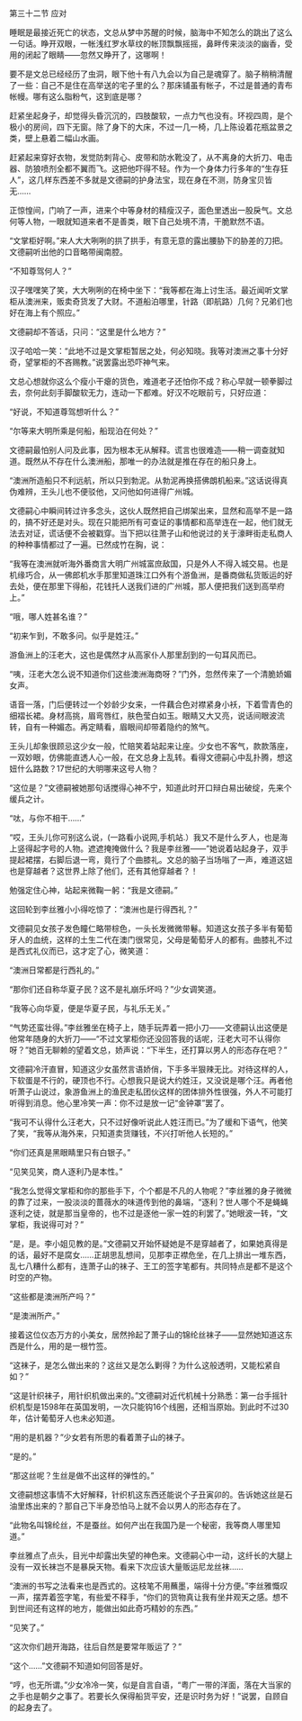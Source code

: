 

第三十二节 应对

睡眠是最接近死亡的状态，文总从梦中苏醒的时候，脑海中不知怎么的跳出了这么一句话。睁开双眼，一帐浅红罗水草纹的帐顶飘飘摇摇，鼻畔传来淡淡的幽香，受用的闭起了眼睛――忽然又睁开了，这哪啊！

要不是文总已经经历了虫洞，眼下他十有八九会以为自己是魂穿了。脑子稍稍清醒了一些：自己不是住在高举送的宅子里的么？那床铺虽有帐子，不过是普通的青布帐幔。哪有这么脂粉气，这到底是哪？

赶紧坐起身子，却觉得头昏沉沉的，四肢酸软，一点力气也没有。环视四周，是个极小的房间，四下无窗。除了身下的大床，不过一几一椅，几上陈设着花瓶盆景之类，壁上悬着二幅山水画。

赶紧起来穿好衣物，发觉防刺背心、皮带和防水靴没了，从不离身的大折刀、电击器、防狼喷剂全都不翼而飞。这把他吓得不轻。作为一个身体力行多年的“生存狂人”，这几样东西差不多就是文德嗣的护身法宝，现在身在不测，防身宝贝皆无……

正惊惶间，门响了一声，进来个中等身材的精瘦汉子，面色里透出一股戾气。文总何等人物，一眼就知道来者不是善类，眼下自己处境不清，干脆默然不语。

“文掌柜好啊。”来人大大咧咧的拱了拱手，有意无意的露出腰胁下的胁差的刀把。文德嗣听出他的口音略带闽南腔。

“不知尊驾何人？”

汉子嘿嘿笑了笑，大大咧咧的在椅中坐下：“我等都在海上讨生活。最近闻听文掌柜从澳洲来，贩卖奇货发了大财。不道船泊哪里，针路（即航路）几何？兄弟们也好在海上有个照应。”

文德嗣却不答话，只问：“这里是什么地方？”

汉子哈哈一笑：“此地不过是文掌柜暂居之处，何必知晓。我等对澳洲之事十分好奇，望掌柜的不吝赐教。”说罢露出恐吓神气来。

文总心想就你这么个瘦小干瘪的货色，难道老子还怕你不成？称心早就一顿拳脚过去，奈何此刻手脚酸软无力，连动一下都难。好汉不吃眼前亏，只好应道：

“好说，不知道尊驾想听什么？”

“尔等来大明所乘是何船，船现泊在何处？”

文德嗣最怕别人问及此事，因为根本无从解释。谎言也很难造――稍一调查就知道。既然从不存在什么澳洲船，那唯一的办法就是推在存在的船只身上。

“澳洲所造船只不利远航，所以只到勃泥。从勃泥再换搭佛朗机船来。”这话说得真伪难辨，王头儿也不便驳他，又问他如何进得广州城。

文德嗣心中瞬间转过许多念头，这伙人既然把自己绑架出来，显然和高举不是一路的，搞不好还是对头。现在只能把所有可查证的事情都和高举连在一起，他们就无法去对证，谎话便不会被戳穿。当下把以往萧子山和他说过的关于濠畔街走私商人的种种事情都过了一遍。已然成竹在胸，说：

“我等在澳洲就听海外番商言大明广州城富庶敌国，只是外人不得入城交易。也是机缘巧合，从一佛郎机水手那里知道珠江口外有个游鱼洲，是番商做私货贩运的好去处，便在那里下得船，花钱托人送我们进的广州城，那人便把我们送到高举府上。”

“哦，哪人姓甚名谁？”

“初来乍到，不敢多问。似乎是姓汪。”

游鱼洲上的汪老大，这也是偶然才从高家仆人那里刮到的一句耳风而已。

“咦，汪老大怎么说不知道你们这些澳洲海商呀？”门外，忽然传来了一个清脆娇媚女声。

语音一落，门后便转过一个妙龄少女来，一件藕合色对襟紧身小袄，下着雪青色的细褶长裙。身材高挑，眉弯唇红，肤色莹白如玉。眼睛又大又亮，说话间眼波流转，自有一种媚态。再定睛看，眉眼间却带着隐约的煞气。

王头儿却象很顾忌这少女一般，忙赔笑着站起来让座。少女也不客气，款款落座，一双妙眼，仿佛能直透人心一般，在文总身上乱转。看得文德嗣心中乱扑腾，想这妞什么路数？17世纪的大明哪来这号人物？

“这位是？”文德嗣被她那句话搅得心神不宁，知道此时开口辩白易出破绽，先来个缓兵之计。

“呔，与你不相干……”

“哎，王头儿你可别这么说，(一路看小说网,手机站.）我又不是什么歹人，也是海上竖得起字号的人物。遮遮掩掩做什么？我是李丝雅――”她说着站起身子，双手提起裙摆，右脚后退一弯，竟行了个曲膝礼。文总的脑子当场嗡了一声，难道这妞也是穿越者？这世界上除了他们，还有其他穿越者？！

勉强定住心神，站起来微鞠一躬：“我是文德嗣。”

这回轮到李丝雅小小得吃惊了：“澳洲也是行得西礼？”

文德嗣见女孩子发色瞳仁略带棕色，一头长发微微带鬈。知道这女孩子多半有葡萄牙人的血统，这样的土生二代在澳门很常见，父母是葡萄牙人的都有。曲膝礼不过是西式礼仪而已，这才定了心，微笑道：

“澳洲日常都是行西礼的。”

“那你们还自称华夏子民？这不是礼崩乐坏吗？”少女调笑道。

“我等心向华夏，便是华夏子民，与礼乐无关。”

“气势还蛮壮得。”李丝雅坐在椅子上，随手玩弄着一把小刀――文德嗣认出这便是他常年随身的大折刀――“不过文掌柜你还没回答我的话呢，汪老大可不认得你呀？”她百无聊赖的望着文总，娇声说：“下半生，还打算以男人的形态存在吧？”

文德嗣冷汗直冒，知道这少女虽然言语娇俏，下手多半狠辣无比。对待这样的人，下软蛋是不行的，硬顶也不行。心想我只是说大约姓汪，又没说是哪个汪。再者他听萧子山说过，象游鱼洲上的渔民走私团伙这样的团体排外性很强，外人不可能打听得到消息。他心里冷笑一声：你不过是放一记“金钟罩”罢了。

“我可不认得什么汪老大，只不过好像听说此人姓汪而已。”为了缓和下语气，他笑了笑，“我等从海外来，只知道卖货赚钱，不兴打听他人长短的。”

“你们还真是黑眼睛里只有白银子。”

“见笑见笑，商人逐利乃是本性。”

“我怎么觉得文掌柜和你的那些手下，个个都是不凡的人物呢？”李丝雅的身子微微的靠了过来，一股淡淡的蔷薇水的味道传到他的鼻端，“逐利？世人哪个不是蝇蝇逐利之徒，就是那当皇帝的，也不过是逐他一家一姓的利罢了。”她眼波一转，“文掌柜，我说得可对？”

“是，是。李小姐见教的是。”文德嗣又开始怀疑她是不是穿越者了，如果她真得是的话，最好不是腐女……正胡思乱想间，见那李正襟危坐，在几上排出一堆东西，乱七八糟什么都有，连萧子山的袜子、王工的签字笔都有。共同特点是都不是这个时空的产物。

“这些都是澳洲所产吗？”

“是澳洲所产。”

接着这位仪态万方的小美女，居然拎起了萧子山的锦纶丝袜子――显然她知道这东西是什么，用的是一根竹签。

“这袜子，是怎么做出来的？这丝又是怎么剿得？为什么这般透明，又能松紧自如？”

“这是针织袜子，用针织机做出来的。”文德嗣对近代机械十分熟悉：第一台手摇针织机型是1598年在英国发明，一次只能钩16个线圈，还相当原始。到此时不过30年，估计葡萄牙人也未必知道。

“用的是机器？”少女若有所思的看着萧子山的袜子。

“是的。”

“那这丝呢？生丝是做不出这样的弹性的。”

文德嗣想这事情不大好解释，针织机这东西还能说个子丑寅卯的。告诉她这丝是石油里炼出来的？那自己下半身恐怕马上就不会以男人的形态存在了。

“此物名叫锦纶丝，不是蚕丝。如何产出在我国乃是一个秘密，我等商人哪里知道。”

李丝雅点了点头，目光中却露出失望的神色来。文德嗣心中一动，这纤长的大腿上没有一双长袜岂不是暴戾天物。看来下次应该大量贩运尼龙丝袜……

“澳洲的书写之法看来也是西式的。这枝笔不用蘸墨，端得十分方便。”李丝雅慨叹一声，摆弄着签字笔，有些爱不释手，“你们的货物真让我有坐井观天之感。想不到世间还有这样的地方，能做出如此奇巧精妙的东西。”

“见笑了。”

“这次你们趟开海路，往后自然是要常年贩运了？”

“这个……”文德嗣不知道如何回答是好。

“哼，也无所谓。”少女冷冷一笑，似是自言自语，“粤广一带的洋面，落在大当家的之手也是朝夕之事了。若要长久保得船货平安，还是识时务为好！”说罢，自顾自的起身去了。

